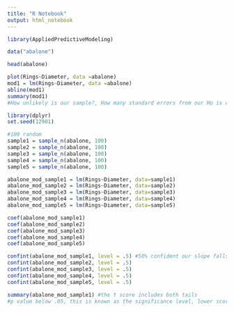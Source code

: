 ```yaml
---
title: "R Notebook"
output: html_notebook
---
```



```r
library(AppliedPredictiveModeling)

data("abalone")

head(abalone)
```

```r
plot(Rings~Diameter, data =abalone)
mod1 = lm(Rings~Diameter, data =abalone)
abline(mod1)
summary(mod1)
#How unlikely is our sample?, How many standard errors from our Ho is our sample?
```

```r
library(dplyr)
set.seed(12901)

#100 random
sample1 = sample_n(abalone, 100)
sample2 = sample_n(abalone, 100)
sample3 = sample_n(abalone, 100)
sample4 = sample_n(abalone, 100)
sample5 = sample_n(abalone, 100)

abalone_mod_sample1 = lm(Rings~Diameter, data=sample1)
abalone_mod_sample2 = lm(Rings~Diameter, data=sample2)
abalone_mod_sample3 = lm(Rings~Diameter, data=sample3)
abalone_mod_sample4 = lm(Rings~Diameter, data=sample4)
abalone_mod_sample5 = lm(Rings~Diameter, data=sample5)

coef(abalone_mod_sample1)
coef(abalone_mod_sample2)
coef(abalone_mod_sample3)
coef(abalone_mod_sample4)
coef(abalone_mod_sample5)

confint(abalone_mod_sample1, level = .5) #50% confident our slope falls into this interval, 50% of the time, how will it be 50% that100 sample captures actual slope
confint(abalone_mod_sample2, level = .5)
confint(abalone_mod_sample3, level = .5)
confint(abalone_mod_sample4, level = .5)
confint(abalone_mod_sample5, level = .5)

summary(abalone_mod_sample1) #the t score includes both tails
#p value below .05, this is known as the significance level, lower score means more evidence to reject null
```

